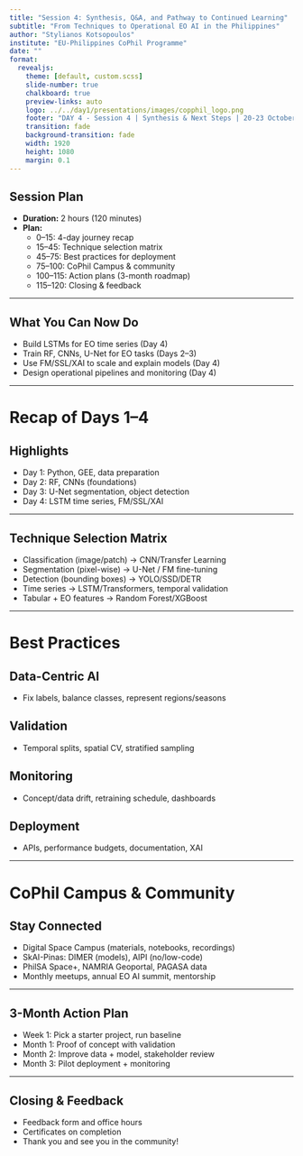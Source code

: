 ```yaml
---
title: "Session 4: Synthesis, Q&A, and Pathway to Continued Learning"
subtitle: "From Techniques to Operational EO AI in the Philippines"
author: "Stylianos Kotsopoulos"
institute: "EU-Philippines CoPhil Programme"
date: ""
format:
  revealjs:
    theme: [default, custom.scss]
    slide-number: true
    chalkboard: true
    preview-links: auto
    logo: ../../day1/presentations/images/copphil_logo.png
    footer: "DAY 4 - Session 4 | Synthesis & Next Steps | 20-23 October 2025"
    transition: fade
    background-transition: fade
    width: 1920
    height: 1080
    margin: 0.1
---
```


## Session Plan {.smaller}

- **Duration:** 2 hours (120 minutes)
- **Plan:**
  - 0–15: 4-day journey recap
  - 15–45: Technique selection matrix
  - 45–75: Best practices for deployment
  - 75–100: CoPhil Campus & community
  - 100–115: Action plans (3-month roadmap)
  - 115–120: Closing & feedback

---

## What You Can Now Do

- Build LSTMs for EO time series (Day 4)
- Train RF, CNNs, U-Net for EO tasks (Days 2–3)
- Use FM/SSL/XAI to scale and explain models (Day 4)
- Design operational pipelines and monitoring (Day 4)

---

# Recap of Days 1–4 {background-color="#2C5F77"}

## Highlights

- Day 1: Python, GEE, data preparation
- Day 2: RF, CNNs (foundations)
- Day 3: U-Net segmentation, object detection
- Day 4: LSTM time series, FM/SSL/XAI

---

## Technique Selection Matrix

- Classification (image/patch) → CNN/Transfer Learning
- Segmentation (pixel-wise) → U-Net / FM fine-tuning
- Detection (bounding boxes) → YOLO/SSD/DETR
- Time series → LSTM/Transformers, temporal validation
- Tabular + EO features → Random Forest/XGBoost

---

# Best Practices {background-color="#2C5F77"}

## Data-Centric AI

- Fix labels, balance classes, represent regions/seasons

## Validation

- Temporal splits, spatial CV, stratified sampling

## Monitoring

- Concept/data drift, retraining schedule, dashboards

## Deployment

- APIs, performance budgets, documentation, XAI

---

# CoPhil Campus & Community {background-color="#2C5F77"}

## Stay Connected

- Digital Space Campus (materials, notebooks, recordings)
- SkAI-Pinas: DIMER (models), AIPI (no/low-code)
- PhilSA Space+, NAMRIA Geoportal, PAGASA data
- Monthly meetups, annual EO AI summit, mentorship

---

## 3-Month Action Plan

- Week 1: Pick a starter project, run baseline
- Month 1: Proof of concept with validation
- Month 2: Improve data + model, stakeholder review
- Month 3: Pilot deployment + monitoring

---

## Closing & Feedback

- Feedback form and office hours
- Certificates on completion
- Thank you and see you in the community!
